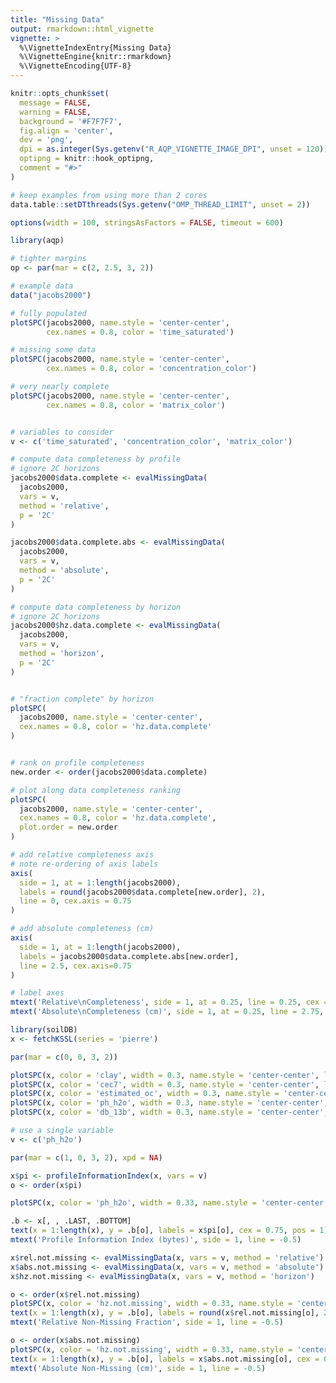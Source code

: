 ```yaml
---
title: "Missing Data"
output: rmarkdown::html_vignette
vignette: >
  %\VignetteIndexEntry{Missing Data}
  %\VignetteEngine{knitr::rmarkdown}
  %\VignetteEncoding{UTF-8}
---
```


```r
knitr::opts_chunk$set(
  message = FALSE,
  warning = FALSE,
  background = '#F7F7F7',
  fig.align = 'center',
  dev = 'png',
  dpi = as.integer(Sys.getenv("R_AQP_VIGNETTE_IMAGE_DPI", unset = 120)),
  optipng = knitr::hook_optipng,
  comment = "#>"
)

# keep examples from using more than 2 cores
data.table::setDTthreads(Sys.getenv("OMP_THREAD_LIMIT", unset = 2))

options(width = 100, stringsAsFactors = FALSE, timeout = 600)
```


```r
library(aqp)
```



```r
# tighter margins
op <- par(mar = c(2, 2.5, 3, 2))

# example data
data("jacobs2000")

# fully populated
plotSPC(jacobs2000, name.style = 'center-center', 
        cex.names = 0.8, color = 'time_saturated')

# missing some data
plotSPC(jacobs2000, name.style = 'center-center', 
        cex.names = 0.8, color = 'concentration_color')

# very nearly complete
plotSPC(jacobs2000, name.style = 'center-center', 
        cex.names = 0.8, color = 'matrix_color')


# variables to consider
v <- c('time_saturated', 'concentration_color', 'matrix_color')

# compute data completeness by profile
# ignore 2C horizons
jacobs2000$data.complete <- evalMissingData(
  jacobs2000, 
  vars = v, 
  method = 'relative',
  p = '2C'
)

jacobs2000$data.complete.abs <- evalMissingData(
  jacobs2000, 
  vars = v, 
  method = 'absolute',
  p = '2C'
)

# compute data completeness by horizon
# ignore 2C horizons
jacobs2000$hz.data.complete <- evalMissingData(
  jacobs2000, 
  vars = v, 
  method = 'horizon',
  p = '2C'
)


# "fraction complete" by horizon
plotSPC(
  jacobs2000, name.style = 'center-center', 
  cex.names = 0.8, color = 'hz.data.complete'
)


# rank on profile completeness
new.order <- order(jacobs2000$data.complete)

# plot along data completeness ranking
plotSPC(
  jacobs2000, name.style = 'center-center', 
  cex.names = 0.8, color = 'hz.data.complete', 
  plot.order = new.order
)

# add relative completeness axis
# note re-ordering of axis labels
axis(
  side = 1, at = 1:length(jacobs2000), 
  labels = round(jacobs2000$data.complete[new.order], 2),
  line = 0, cex.axis = 0.75
)

# add absolute completeness (cm)
axis(
  side = 1, at = 1:length(jacobs2000), 
  labels = jacobs2000$data.complete.abs[new.order],
  line = 2.5, cex.axis=0.75
)

# label axes
mtext('Relative\nCompleteness', side = 1, at = 0.25, line = 0.25, cex = 0.8)
mtext('Absolute\nCompleteness (cm)', side = 1, at = 0.25, line = 2.75, cex = 0.8)
```


```r
library(soilDB)
x <- fetchKSSL(series = 'pierre')
```

```r
par(mar = c(0, 0, 3, 2))

plotSPC(x, color = 'clay', width = 0.3, name.style = 'center-center', label = 'pedon_completeness_index')
plotSPC(x, color = 'cec7', width = 0.3, name.style = 'center-center', label = 'pedon_completeness_index')
plotSPC(x, color = 'estimated_oc', width = 0.3, name.style = 'center-center', label = 'pedon_completeness_index')
plotSPC(x, color = 'ph_h2o', width = 0.3, name.style = 'center-center', label = 'pedon_completeness_index')
plotSPC(x, color = 'db_13b', width = 0.3, name.style = 'center-center', label = 'pedon_completeness_index')

# use a single variable
v <- c('ph_h2o')

par(mar = c(1, 0, 3, 2), xpd = NA)

x$pi <- profileInformationIndex(x, vars = v)
o <- order(x$pi)

plotSPC(x, color = 'ph_h2o', width = 0.33, name.style = 'center-center', label = 'pedon_completeness_index', plot.order = o)

.b <- x[, , .LAST, .BOTTOM]
text(x = 1:length(x), y = .b[o], labels = x$pi[o], cex = 0.75, pos = 1)
mtext('Profile Information Index (bytes)', side = 1, line = -0.5)

x$rel.not.missing <- evalMissingData(x, vars = v, method = 'relative')
x$abs.not.missing <- evalMissingData(x, vars = v, method = 'absolute')
x$hz.not.missing <- evalMissingData(x, vars = v, method = 'horizon')

o <- order(x$rel.not.missing)
plotSPC(x, color = 'hz.not.missing', width = 0.33, name.style = 'center-center', label = 'pedon_completeness_index', plot.order = o, col.label = 'Non-Missing Fraction within Horizons')
text(x = 1:length(x), y = .b[o], labels = round(x$rel.not.missing[o], 2), cex = 0.85, pos = 1)
mtext('Relative Non-Missing Fraction', side = 1, line = -0.5)

o <- order(x$abs.not.missing)
plotSPC(x, color = 'hz.not.missing', width = 0.33, name.style = 'center-center', label = 'pedon_completeness_index', plot.order = o, col.label = 'Non-Missing Fraction within Horizons')
text(x = 1:length(x), y = .b[o], labels = x$abs.not.missing[o], cex = 0.85, pos = 1)
mtext('Absolute Non-Missing (cm)', side = 1, line = -0.5)
```
